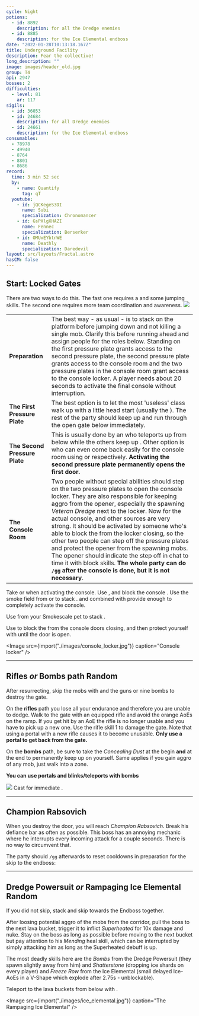 ```yaml
---
cycle: Night
potions:
  - id: 8892
    description: for all the Dredge enemies
  - id: 8885
    description: for the Ice Elemental endboss
date: "2022-01-28T10:13:18.167Z"
title: Underground Facility
description: Fear the collective!
long_description: ""
image: images/header_old.jpg
group: T4
api: 2947
bosses: 2
difficulties:
  - level: 81
    ar: 117
sigils:
  - id: 36053
  - id: 24684
    description: for all Dredge enemies
  - id: 24661
    description: for the Ice Elemental endboss
consumables:
  - 78978
  - 49940
  - 8764
  - 8801
  - 8686
record:
  time: 3 min 52 sec
  by:
    - name: Quantify
      tag: qT
  youtube:
    - id: jQCKegeS3DI
      name: Subi
      specialization: Chronomancer
    - id: GsPXlgXHAZI
      name: Fennec
      specialization: Berserker
    - id: OMUxEYbtnWE
      name: Deathly
      specialization: Daredevil
layout: src/layouts/Fractal.astro
hasCM: false
---
```


## Start: Locked Gates <Item id="8892" disableText/><Item id="24684" disableText/>

<Grid>
<GridItem sm="7">

<Warning>
There are two ways to do this. The fast one requires a <Item id="78978"/> and some jumping skills. The second one requires more team coordination and awareness.
</Warning>

<Divider text="Fast way"/>

<Tabs>
<Tab specialization="Guardian">
<ProfessionVideo title="Portal into the cage (variant 1)" profession="Guardian" src="N5RcWdIbIRs"/>
<ProfessionVideo title="Portal into the cage (variant 2)" profession="Guardian" src="Nzi7wRSNY7Q"/>
</Tab>

<Tab specialization="Warrior">
<ProfessionVideo title="Portal past the first gate" profession="Warrior" timestamp="105" src="REnmbN7sZFQ"/>
</Tab>

<Tab specialization="Revenant">
<ProfessionVideo title="Portal past the first gate" profession="Renegade" timestamp="144" src="REnmbN7sZFQ"/>
</Tab>

<Tab specialization="Thief">
<ProfessionVideo title="Portal into the cage" profession="Thief" timestamp="484" src="Alpgs_GaZV0"/>
</Tab>
</Tabs>

</GridItem>

<GridItem sm="5">
<Image src={import("./images/header.jpg")} caption="Starting area" />
</GridItem>
</Grid>

<Divider text="Normal way (slower)"/>

|                               |                                                                                                                                                                                                                                                                                                                                                                                                                                                                                                                                                                                                                                                                                                                                       |
| ----------------------------- | ------------------------------------------------------------------------------------------------------------------------------------------------------------------------------------------------------------------------------------------------------------------------------------------------------------------------------------------------------------------------------------------------------------------------------------------------------------------------------------------------------------------------------------------------------------------------------------------------------------------------------------------------------------------------------------------------------------------------------------- |
| **Preparation**               | The best way - as usual - is to stack <Effect name="Stealth"/> on the platform before jumping down and not killing a single mob. Clarify this before running ahead and assign people for the roles below. Standing on the first pressure plate grants access to the second pressure plate, the second pressure plate grants access to the console room and the two pressure plates in the console room grant access to the console locker. A player needs about 20 seconds to activate the final console without interruption.                                                                                                                                                                                                        |
| **The First Pressure Plate**  | The best option is to let the most 'useless' class walk up with a little head start (usually the <Specialization name="Warrior"/>). The rest of the party should keep <Effect name="Stealth"/> up and run through the open gate below immediately.                                                                                                                                                                                                                                                                                                                                                                                                                                                                                    |
| **The Second Pressure Plate** | This is usually done by an <Specialization name="Elementalist"/> who teleports up from below while the others keep up <Effect name="Stealth"/>. Other option is <Specialization name="Thief"/> who can even come back easily for the console room using <Skill id="13106"/> or <Skill id="10197"/> respectively. **Activating the second pressure plate permanently opens the first door.**                                                                                                                                                                                                                                                                                                                                           |
| **The Console Room**          | Two people without special abilities should step on the two pressure plates to open the console locker. They are also responsible for keeping aggro from the opener, especially the spawning _Veteran Dredge_ next to the locker. Now for the actual console, <Item id="8686"/> and other <Effect name="Stealth"/> sources are very strong. It should be activated by someone who's able to block the <Control name="Knockback"/> from the locker closing, so the other two people can step off the pressure plates and protect the opener from the spawning mobs. The opener should indicate the step off in chat to time it with block skills. **The whole party can do `/gg` after the console is done, but it is not necessary**. |

<Tabs>
<Tab specialization="Elementalist">
Take <Skill id="5536"/> or <Skill id="5641"/> when activating the console.
</Tab>

<Tab specialization="Guardian">
Use <Skill id="30029"/>, <Skill id="9084"/> and <Skill id="9253"/> block the console <Control name="Knockback"/>.
</Tab>

<Tab specialization="thief">
Use the smoke field from <Skill id="13113"/> or <Skill id="13065"/> to stack <Effect name="Stealth"/>. <Skill id="13027"/> and <Skill id="13117"/> combined with <Trait id="1136"/> provide enough <Effect name="Stealth"/> to completely activate the console.
</Tab>

<Tab specialization="ranger">

Use <Skill id="31568"/> from your Smokescale pet to stack <Effect name="Stealth"/>.
</Tab>

<Tab specialization="Renegade">
Use <Skill name="Inspiring Reinforcement"/> to block the <Control name="Knockback"/> from the console doors closing, and then protect yourself with <Skill name="Protective Solace"/> until the door is open.
</Tab>
</Tabs>

<Image src={import("./images/console_locker.jpg")} caption="Console locker" />

---

## Rifles _or_ Bombs path <Item id="8892" disableText/><Item id="24684" disableText/><Label>Random</Label>

<Grid>
<GridItem sm="8">

After resurrecting, skip the mobs with <Effect name="Stealth"/> and the guns or nine bombs to destroy the gate.

On the **rifles** path you lose all your endurance and therefore you are unable to dodge. Walk to the gate with an equipped rifle and avoid the orange AoEs on the ramp. If you get hit by an AoE the rifle is no longer usable and you have to pick up a new one. Use the rifle skill 1 to damage the gate. Note that using a portal with a new rifle causes it to become unusable. **Only use a portal to get back from the gate.**

On the **bombs** path, be sure to take the _Concealing Dust_ at the begin **and** at the end to permanently keep <Effect name="Stealth"/> up on yourself. Same applies if you gain aggro of any mob, just walk into a <Effect name="Stealth"/> zone.

<Warning>

**You can use portals and blinks/teleports with bombs**

</Warning>
</GridItem>

<GridItem sm="4">
<Image src={import("./images/gun_path.jpg")} caption="The gun path" />

<Tabs>
<Tab specialization="thief">
Cast <Skill id="13117"/> for immediate <Effect name="Stealth"/>.
</Tab>
</Tabs>
</GridItem>
</Grid>

---

## Champion Rabsovich <Item id="8892" disableText/><Item id="24684" disableText/>

When you destroy the door, you will reach _Champion Rabsovich_. Break his defiance bar as often as possible. This boss has an annoying mechanic where he interrupts every incoming attack for a couple seconds. There is no way to circumvent that.

The party should `/gg` afterwards to reset cooldowns in preparation for the skip to the endboss:

<Tabs>
<Tab specialization="Guardian">
<ProfessionVideo title="Skip to last boss, same for Ranger and Warrior" profession="Guardian" timestamp="103" src="MmJTsOhdQeo"/>
</Tab>

<Tab specialization="Thief">
<ProfessionVideo title="Thief skip to last boss" profession="Thief" timestamp="531" src="Alpgs_GaZV0"/>
</Tab>
</Tabs>

---

## Dredge Powersuit <Item id="8892" disableText/><Item id="24684" disableText/> _or_ Rampaging Ice Elemental <Item id="8885" disableText/><Item id="24661" disableText/><Label>Random</Label>

<Grid>
<GridItem sm="7">

If you did not skip, stack <Effect name="Stealth"/> and skip towards the Endboss together.

After loosing potential aggro of the mobs from the corridor, pull the boss to the next lava bucket, trigger it to inflict _Superheated_ for 10x damage and nuke. Stay on the boss as long as possible before moving to the next bucket but pay attention to his _Mending_ heal skill, which can be interrupted by simply attacking him as long as the Superheated debuff is up.

The most deadly skills here are the _Bombs_ from the Dredge Powersuit (they spawn slightly away from him) and _Shatterstone_ (dropping ice shards on every player) and _Freeze Row_ from the Ice Elemental (small delayed Ice-AoEs in a V-Shape which explode after 2.75s - unblockable).
</GridItem>

<GridItem sm="5">

<Tabs>

<Tab specialization="thief">

Teleport to the lava buckets from below with <Skill id="13025"/>.
</Tab>
</Tabs>

</GridItem>
</Grid>

<Image src={import("./images/ice_elemental.jpg")} caption="The Rampaging Ice Elemental" />
